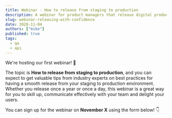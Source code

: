 ```yaml
---
title: Webinar - How to release from staging to production
description: A webinar for product managers that release digital products
slug: webinar-releasing-with-confidence
date: 2020-11-04
authors: ["mike"]
published: true
tags:
  - qa
  - api
---
```


We're hosting our first webinar! 🎊

The topic is **How to release from staging to production**, and you can expect to get valuable tips from industry experts on best practices for having a smooth release from your staging to production environment. Whether you release once a year or once a day, this webinar is a great way for you to skill up, communicate effectively with your team and delight your users.

You can sign up for the webinar on **November X** using the form below! 👇

<div>
	<div class="typeform-widget" data-url="https://form.typeform.com/to/FTvHA0Df" style="width: 100%; height: 500px;"></div>
	<script> 
		(function() { var qs,js,q,s,d=document, gi=d.getElementById, ce=d.createElement, gt=d.getElementsByTagName, id="typef_orm", b="https://embed.typeform.com/"; if(!gi.call(d,id)) { js=ce.call(d,"script"); js.id=id; js.src=b+"embed.js"; q=gt.call(d,"script")[0]; q.parentNode.insertBefore(js,q) } })()

    </script>
    <div style="font-family: Sans-Serif;font-size: 12px;color: #999;opacity: 0.5; padding-top: 5px;"> powered by
    	<a href="https://admin.typeform.com/signup?utm_campaign=FTvHA0Df&utm_source=typeform.com-01D8JWVK6BCKDE8QXFM25SHM6S-pro_plus&utm_medium=typeform&utm_content=typeform-embedded-poweredbytypeform&utm_term=EN" style="color: #999" target="_blank">Typeform</a>
    </div>

</div>

We look forward to seeing you there!
